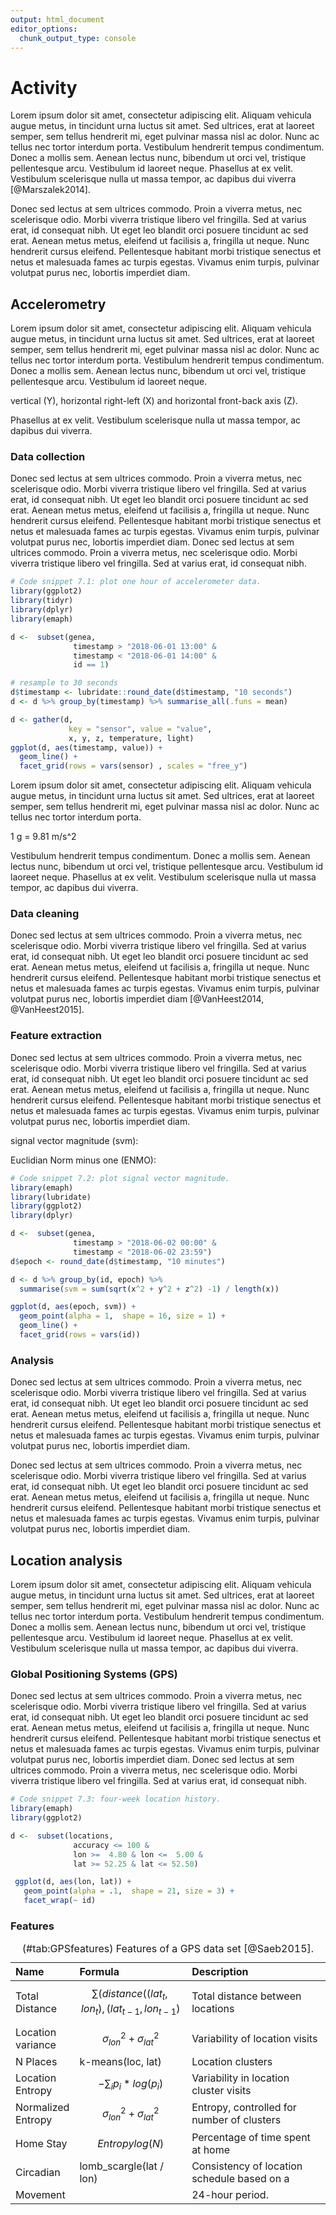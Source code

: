 ```yaml
---
output: html_document
editor_options: 
  chunk_output_type: console
---
```

# Activity {#activity}


Lorem ipsum dolor sit amet, consectetur adipiscing elit. Aliquam vehicula augue
metus, in tincidunt urna luctus sit amet. Sed ultrices, erat at laoreet semper,
sem tellus hendrerit mi, eget pulvinar massa nisl ac dolor. Nunc ac tellus nec
tortor interdum porta. Vestibulum hendrerit tempus condimentum. Donec a mollis
sem. Aenean lectus nunc, bibendum ut orci vel, tristique pellentesque arcu.
Vestibulum id laoreet neque. Phasellus at ex velit. Vestibulum scelerisque nulla
ut massa tempor, ac dapibus dui viverra [@Marszalek2014].  

Donec sed lectus at sem ultrices commodo. Proin a viverra metus, nec scelerisque
odio. Morbi viverra tristique libero vel fringilla. Sed at varius erat, id
consequat nibh. Ut eget leo blandit orci posuere tincidunt ac sed erat. Aenean
metus metus, eleifend ut facilisis a, fringilla ut neque. Nunc hendrerit
cursus eleifend. Pellentesque habitant morbi tristique senectus et netus et
malesuada fames ac turpis egestas. Vivamus enim turpis, pulvinar volutpat
purus nec, lobortis imperdiet diam.

## Accelerometry
\index{Accelerometer} 

Lorem ipsum dolor sit amet, consectetur adipiscing elit. Aliquam vehicula augue
metus, in tincidunt urna luctus sit amet. Sed ultrices, erat at laoreet semper,
sem tellus hendrerit mi, eget pulvinar massa nisl ac dolor. Nunc ac tellus nec
tortor interdum porta. Vestibulum hendrerit tempus condimentum. Donec a mollis
sem. Aenean lectus nunc, bibendum ut orci vel, tristique pellentesque arcu.
Vestibulum id laoreet neque. 

vertical (Y), horizontal right-left (X) and horizontal front-back axis (Z). 

Phasellus at ex velit. Vestibulum scelerisque nulla
ut massa tempor, ac dapibus dui viverra.

### Data collection
Donec sed lectus at sem ultrices commodo. Proin a viverra metus, nec scelerisque
odio. Morbi viverra tristique libero vel fringilla. Sed at varius erat, id
consequat nibh. Ut eget leo blandit orci posuere tincidunt ac sed erat. Aenean
metus metus, eleifend ut facilisis a, fringilla ut neque. Nunc hendrerit
cursus eleifend. Pellentesque habitant morbi tristique senectus et netus et
malesuada fames ac turpis egestas. Vivamus enim turpis, pulvinar volutpat
purus nec, lobortis imperdiet diam. Donec sed lectus at sem ultrices commodo.
Proin a viverra metus, nec scelerisque odio. Morbi viverra tristique libero vel
fringilla. Sed at varius erat, id consequat nibh.


```r
# Code snippet 7.1: plot one hour of accelerometer data.
library(ggplot2)
library(tidyr)
library(dplyr)
library(emaph)

d <-  subset(genea,
              timestamp > "2018-06-01 13:00" &
              timestamp < "2018-06-01 14:00" &
              id == 1)

# resample to 30 seconds
d$timestamp <- lubridate::round_date(d$timestamp, "10 seconds")
d <- d %>% group_by(timestamp) %>% summarise_all(.funs = mean)

d <- gather(d,
             key = "sensor", value = "value",
             x, y, z, temperature, light)
ggplot(d, aes(timestamp, value)) +
  geom_line() + 
  facet_grid(rows = vars(sensor) , scales = "free_y")
```

Lorem ipsum dolor sit amet, consectetur adipiscing elit. Aliquam vehicula augue
metus, in tincidunt urna luctus sit amet. Sed ultrices, erat at laoreet semper,
sem tellus hendrerit mi, eget pulvinar massa nisl ac dolor. Nunc ac tellus nec
tortor interdum porta. 

1 g =  9.81 m/s^2 

Vestibulum hendrerit tempus condimentum. Donec a mollis
sem. Aenean lectus nunc, bibendum ut orci vel, tristique pellentesque arcu.
Vestibulum id laoreet neque. Phasellus at ex velit. Vestibulum scelerisque nulla
ut massa tempor, ac dapibus dui viverra.  

### Data cleaning

Donec sed lectus at sem ultrices commodo. Proin a viverra metus, nec scelerisque
odio. Morbi viverra tristique libero vel fringilla. Sed at varius erat, id
consequat nibh. Ut eget leo blandit orci posuere tincidunt ac sed erat. Aenean
metus metus, eleifend ut facilisis a, fringilla ut neque. Nunc hendrerit
cursus eleifend. Pellentesque habitant morbi tristique senectus et netus et
malesuada fames ac turpis egestas. Vivamus enim turpis, pulvinar volutpat
purus nec, lobortis imperdiet diam [@VanHeest2014, @VanHeest2015].

### Feature extraction

Donec sed lectus at sem ultrices commodo. Proin a viverra metus, nec scelerisque
odio. Morbi viverra tristique libero vel fringilla. Sed at varius erat, id
consequat nibh. Ut eget leo blandit orci posuere tincidunt ac sed erat. Aenean
metus metus, eleifend ut facilisis a, fringilla ut neque. Nunc hendrerit
cursus eleifend. Pellentesque habitant morbi tristique senectus et netus et
malesuada fames ac turpis egestas. Vivamus enim turpis, pulvinar volutpat
purus nec, lobortis imperdiet diam.


signal vector magnitude (svm):

\begin{equation} \sqrt{x^2 + y^2 + z^2} \end{equation}


Euclidian Norm minus one (ENMO): 

\begin{equation} \sqrt{x^2 + y^2 + z^2} - g \end{equation}


```r
# Code snippet 7.2: plot signal vector magnitude.
library(emaph)
library(lubridate)
library(ggplot2)
library(dplyr)

d <-  subset(genea,
              timestamp > "2018-06-02 00:00" &
              timestamp < "2018-06-02 23:59")
d$epoch <- round_date(d$timestamp, "10 minutes")

d <- d %>% group_by(id, epoch) %>% 
  summarise(svm = sum(sqrt(x^2 + y^2 + z^2) -1) / length(x))

ggplot(d, aes(epoch, svm)) +
  geom_point(alpha = 1,  shape = 16, size = 1) +
  geom_line() + 
  facet_grid(rows = vars(id))
```



### Analysis

Donec sed lectus at sem ultrices commodo. Proin a viverra metus, nec scelerisque
odio. Morbi viverra tristique libero vel fringilla. Sed at varius erat, id
consequat nibh. Ut eget leo blandit orci posuere tincidunt ac sed erat. Aenean
metus metus, eleifend ut facilisis a, fringilla ut neque. Nunc hendrerit
cursus eleifend. Pellentesque habitant morbi tristique senectus et netus et
malesuada fames ac turpis egestas. Vivamus enim turpis, pulvinar volutpat
purus nec, lobortis imperdiet diam.

Donec sed lectus at sem ultrices commodo. Proin a viverra metus, nec scelerisque
odio. Morbi viverra tristique libero vel fringilla. Sed at varius erat, id
consequat nibh. Ut eget leo blandit orci posuere tincidunt ac sed erat. Aenean
metus metus, eleifend ut facilisis a, fringilla ut neque. Nunc hendrerit
cursus eleifend. Pellentesque habitant morbi tristique senectus et netus et
malesuada fames ac turpis egestas. Vivamus enim turpis, pulvinar volutpat
purus nec, lobortis imperdiet diam.


## Location analysis
\index{GPS} \index{Longitude} \index{Latitude}
Lorem ipsum dolor sit amet, consectetur adipiscing elit. Aliquam vehicula augue
metus, in tincidunt urna luctus sit amet. Sed ultrices, erat at laoreet semper,
sem tellus hendrerit mi, eget pulvinar massa nisl ac dolor. Nunc ac tellus nec
tortor interdum porta. Vestibulum hendrerit tempus condimentum. Donec a mollis
sem. Aenean lectus nunc, bibendum ut orci vel, tristique pellentesque arcu.
Vestibulum id laoreet neque. Phasellus at ex velit. Vestibulum scelerisque nulla
ut massa tempor, ac dapibus dui viverra.

### Global Positioning Systems (GPS)
Donec sed lectus at sem ultrices commodo. Proin a viverra metus, nec scelerisque
odio. Morbi viverra tristique libero vel fringilla. Sed at varius erat, id
consequat nibh. Ut eget leo blandit orci posuere tincidunt ac sed erat. Aenean
metus metus, eleifend ut facilisis a, fringilla ut neque. Nunc hendrerit
cursus eleifend. Pellentesque habitant morbi tristique senectus et netus et
malesuada fames ac turpis egestas. Vivamus enim turpis, pulvinar volutpat
purus nec, lobortis imperdiet diam. Donec sed lectus at sem ultrices commodo.
Proin a viverra metus, nec scelerisque odio. Morbi viverra tristique libero vel
fringilla. Sed at varius erat, id consequat nibh.


```r
# Code snippet 7.3: four-week location history.
library(emaph)
library(ggplot2)

d <-  subset(locations,
              accuracy <= 100 &
              lon >=  4.80 & lon <=  5.00 &
              lat >= 52.25 & lat <= 52.50)

 ggplot(d, aes(lon, lat)) +
   geom_point(alpha = .1,  shape = 21, size = 3) +
   facet_wrap(~ id)
```


### Features

Table: (\#tab:GPSfeatures) Features of a GPS data set [@Saeb2015].

| **Name**           | **Formula**                            | **Description**                            | 
|:------------------|:--------------------------------------|:-----------------------------------------------|
| Total Distance    | $$\sum(distance((lat_{t}, lon_{t}), (lat_{t-1}, lon_{t-1})$$ | Total distance between locations |
| Location variance | $$\sigma_{lon}^2 + \sigma_{lat}^2$$   | Variability of location visits                 |
| N Places          | k-means(loc, lat)                     | Location clusters                              |
| Location Entropy  | $$-\sum_{i} p_i * log(p_i)$$          | Variability in location cluster visits         |        
| Normalized Entropy| $$\sigma_{lon}^2 + \sigma_{lat}^2$$   | Entropy, controlled for number of clusters     |    
| Home Stay         | $$Entropy  log(N)$$                   | Percentage of time spent at home               | 
| Circadian         | lomb_scargle(lat / lon)               | Consistency of location schedule based on a    |
| Movement          |                                       | 24-hour period.                                |

